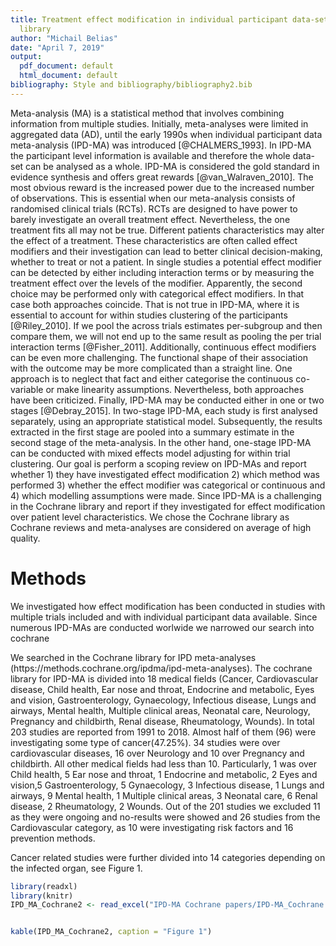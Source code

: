 ```yaml
---
title: Treatment effect modification in individual participant data-sets on Cochrane
  library
author: "Michail Belias"
date: "April 7, 2019"
output:
  pdf_document: default
  html_document: default
bibliography: Style and bibliography/bibliography2.bib
---
```



  Meta-analysis (MA) is a statistical method that involves combining information from multiple studies. Initially, meta-analyses were limited in aggregated data (AD), until the early 1990s when individual participant data meta-analysis (IPD-MA) was introduced [@CHALMERS_1993]. In IPD-MA the participant level information is available and therefore the whole data-set can be analysed as a whole. IPD-MA is considered the gold standard in evidence synthesis and offers great rewards [@van_Walraven_2010]. The most obvious reward is the increased power due to the increased number of observations. This is essential when our meta-analysis consists of randomised clinical trials (RCTs). RCTs are designed to have power to barely investigate an overall treatment effect. Nevertheless, the one treatment fits all may not be true. Different patients characteristics may alter the effect of a treatment. These characteristics are often called effect modifiers and their investigation can lead to better clinical decision-making, whether to treat or not a patient. In single studies a potential effect modifier can be detected by either including interaction terms or by measuring the treatment effect over the levels of the modifier. Apparently, the second choice may be performed only with categorical effect modifiers. In that case both approaches coincide. That is not true in IPD-MA, where it is essential to account for within studies clustering of the participants [@Riley_2010]. If we pool the across trials estimates per-subgroup and then compare them, we will not end up to the same result as pooling the per trial interaction terms [@Fisher_2011]. Additionally, continuous effect modifiers can be even more challenging. The functional shape of their association with the outcome may be more complicated than a straight line. One approach is to neglect that fact and either categorise the continuous co-variable or make linearity assumptions. Nevertheless, both approaches have been criticized. Finally, IPD-MA may be conducted either in one or two stages [@Debray_2015]. In two-stage IPD-MA, each study is first analysed separately, using an appropriate statistical model. Subsequently, the results extracted in the first stage are pooled into a summary estimate in the second stage of the meta-analysis. In the other hand, one-stage IPD-MA can be conducted with mixed effects model adjusting for within trial clustering. 
  Our goal is perform a scoping review on IPD-MAs and report whether 1) they have investigated effect modification 2) which method was performed 3) whether the effect modifier was categorical or continuous and 4) which modelling assumptions were made. Since IPD-MA is a challenging     in the Cochrane library and report if they investigated for effect modification over patient level characteristics. We chose the Cochrane library as Cochrane reviews and meta-analyses are considered on average of high quality. 

  
  
# Methods 

We investigated how effect modification has been conducted in studies with multiple trials included and with individual participant data available. Since numerous IPD-MAs are conducted worlwide we narrowed our search into cochrane 

We searched in the Cochrane library for IPD meta-analyses (https://methods.cochrane.org/ipdma/ipd-meta-analyses). The cochrane library for IPD-MA is divided into 18 medical fields (Cancer, Cardiovascular disease, Child health, Ear nose and throat, Endocrine and metabolic, Eyes and vision, Gastroenterology, Gynaecology, Infectious disease, Lungs and airways, Mental health, Multiple clinical areas, Neonatal care, Neurology, Pregnancy and childbirth, Renal disease, Rheumatology, Wounds). In total 203 studies are reported from 1991 to 2018. Almost half of them (96) were investigating some type of cancer(47.25%). 34 studies were over cardiovascular diseases, 16 over Neurology and 10 over Pregnancy and childbirth. All other medical fields had less than 10. Particularly, 1 was over Child health, 5 Ear nose and throat, 1 Endocrine and metabolic, 2 Eyes and vision,5 Gastroenterology, 5 Gynaecology, 3 Infectious disease, 1 Lungs and airways, 9 Mental health, 1 Multiple clinical areas, 3 Neonatal care, 6 Renal disease, 2 Rheumatology, 2 Wounds. Out of the 201 studies we excluded 11 as they were ongoing and no-results were showed and 26 studies from the Cardiovascular category, as 10 were investigating risk factors and 16 prevention methods. 

  Cancer related studies were further divided into 14 categories depending on the infected organ, see Figure 1. 
```r
library(readxl)
library(knitr)
IPD_MA_Cochrane2 <- read_excel("IPD-MA Cochrane papers/IPD-MA_Cochrane.xlsx",  sheet = "Cancer Categories")


kable(IPD_MA_Cochrane2, caption = "Figure 1")
```
  


